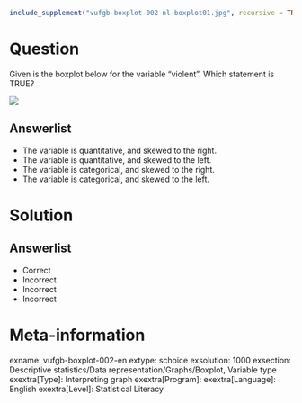 ```r
include_supplement("vufgb-boxplot-002-nl-boxplot01.jpg", recursive = TRUE)
```

Question
========

Given is the boxplot below for the variable "violent". Which statement is TRUE?

![](vufgb-boxplot-002-nl-boxplot01.jpg)
  
Answerlist
----------
* The variable is quantitative, and skewed to the right.
* The variable is quantitative, and skewed to the left.
* The variable is categorical, and skewed to the right.
* The variable is categorical, and skewed to the left.

Solution
========

Answerlist
----------
* Correct
* Incorrect
* Incorrect
* Incorrect

Meta-information
================
exname: vufgb-boxplot-002-en
extype: schoice
exsolution: 1000
exsection: Descriptive statistics/Data representation/Graphs/Boxplot, Variable type
exextra[Type]: Interpreting graph
exextra[Program]: 
exextra[Language]: English
exextra[Level]: Statistical Literacy
